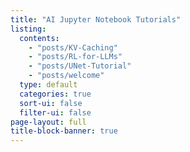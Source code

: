 ```yaml
---
title: "AI Jupyter Notebook Tutorials"
listing:
  contents: 
    - "posts/KV-Caching"
    - "posts/RL-for-LLMs"
    - "posts/UNet-Tutorial"
    - "posts/welcome"
  type: default
  categories: true
  sort-ui: false
  filter-ui: false
page-layout: full
title-block-banner: true
---
```

